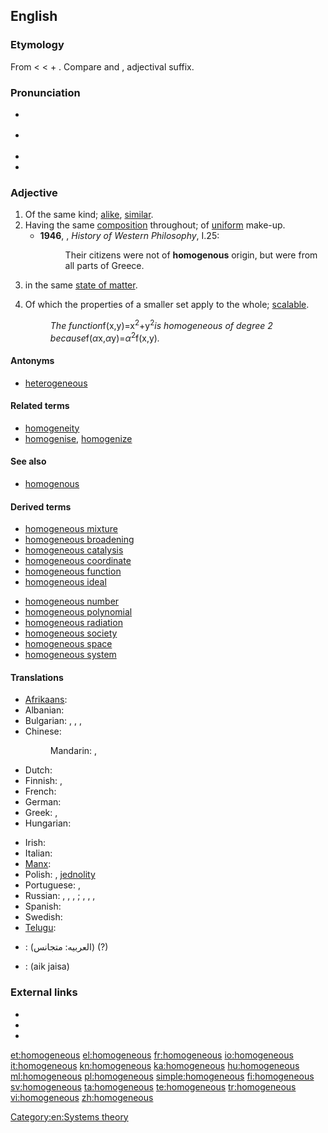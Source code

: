 ==English==

===Etymology===
From {{etyl|ML.}} {{term|homogeneus|lang=la}} < {{etyl|grc|en}} {{term|ὁμογενής||of the same race, family or kind|lang=grc}} <  {{term|ὁμός||same|tr=homos|lang=grc}} + {{term|γένος|tr=genos||kind|lang=grc}}. Compare {{term|homo-||same|lang=en}} and {{term|-ous|lang=en}}, adjectival suffix.

===Pronunciation===
* {{a|UK}} {{IPA|/hɒ.məˈdʒiː.nɪəs/}}
* {{a|US}} {{IPA|/hɑməˈdʒiniəs/}}
* {{audio|en-us-homogeneous.ogg|Audio (US)}}
* {{audio|en-uk-homogeneous.ogg|Audio (UK)}}

===Adjective===
{{en-adj|-}}

# Of the same kind; [[alike]], [[similar]].
# Having the same [[composition]] throughout; of [[uniform]] make-up.
#* '''1946''', {{w|Bertrand Russell}}, ''History of Western Philosophy'', I.25:
#*: Their citizens were not of '''homogenous''' origin, but were from all parts of Greece.
# {{chemistry}} in the same [[state of matter]].
# {{mathematics}} Of which the properties of a smaller set apply to the whole; [[scalable]].
#: ''The function ''f(x,y)=x<sup>2</sup>+y<sup>2</sup>'' is homogeneous of degree 2 because ''f(''α''x,''α''y)=''α''<sup>2</sup>f(x,y)''.''

====Antonyms====
* [[heterogeneous]]

====Related terms====
* [[homogeneity]]
* [[homogenise]], [[homogenize]]

====See also====
* [[homogenous]]

====Derived terms====
{{top2}}
* [[homogeneous mixture]]
* [[homogeneous broadening]]
* [[homogeneous catalysis]]
* [[homogeneous coordinate]]
* [[homogeneous function]]
* [[homogeneous ideal]]
{{mid2}}
* [[homogeneous number]]
* [[homogeneous polynomial]]
* [[homogeneous radiation]]
* [[homogeneous society]]
* [[homogeneous space]]
* [[homogeneous system]]
{{bottom}}

====Translations====
{{trans-top|of the same kind; alike, similar}}
* [[Afrikaans]]: {{t|af|homogeen}}
* Albanian: {{t|sq|homogjen}}
* Bulgarian: {{t|bg|еднороден|m|sc=Cyrl}}, {{t|bg|еднородна|f|sc=Cyrl}}, {{t|bg|еднородно|n|sc=Cyrl}}, {{t|bg|еднородни|p|sc=Cyrl}}
* Chinese:
*: Mandarin: {{t|zh|同質|sc=Hani}}, {{t|zh|同质|sc=Hani}}
* Dutch: {{t+|nl|homogeen}}
* Finnish: {{t+|fi|yhtenäinen}}, {{t+|fi|homogeeninen}}
* French: {{t+|fr|homogène}}
* German: {{t+|de|homogen}}
* Greek: {{t|el|ομοιογενής|m|f|tr=omoiogenís|sc=Grek}}, {{t|el|ομογενής|m|f|tr=omogenís|sc=Grek}}
* Hungarian: {{t|hu|homogén}}
{{trans-mid}}
* Irish: {{t|ga|aonchineálach}}
* Italian: {{t+|it|omogeneo}}
* [[Manx]]: {{t|gv|cocheintagh}}
* Polish: {{t|pl|jednorodny|m}}, [[jednolity]] {{m}}
* Portuguese: {{t|pt|homogêneo}}, {{t|pt|homogéneo}}
* Russian: {{t|ru|гомогенный|m}}, {{t|ru|гомогенная|f}}, {{t|ru|гомогенное|n}}, {{t|ru|гомогенные|p}}; {{t|ru|однородный|m}}, {{t|ru|однородная|f}}, {{t|ru|однородное|n}}, {{t|ru|однородные|p}}
* Spanish: {{t+|es|homogéneo}}
* Swedish: {{t+|sv|homogen}}
* [[Telugu]]: {{t|te|సజాతి|tr=sajaathi|sc=Telu}}
{{trans-bottom}}

{{checktrans-top}}
* {{ttbc|ar}}: (العربيه: متجانس) (?) {{attention|ar}}
* {{ttbc|ur}}: (aik jaisa) {{rfscript|Arabic}}
{{trans-bottom}}

===External links===
* {{R:Webster 1913}}
* {{R:Century 1911}}
* {{R:OneLook}}

[[Category:en:Systems theory]]

[[et:homogeneous]]
[[el:homogeneous]]
[[fr:homogeneous]]
[[io:homogeneous]]
[[it:homogeneous]]
[[kn:homogeneous]]
[[ka:homogeneous]]
[[hu:homogeneous]]
[[ml:homogeneous]]
[[pl:homogeneous]]
[[simple:homogeneous]]
[[fi:homogeneous]]
[[sv:homogeneous]]
[[ta:homogeneous]]
[[te:homogeneous]]
[[tr:homogeneous]]
[[vi:homogeneous]]
[[zh:homogeneous]]